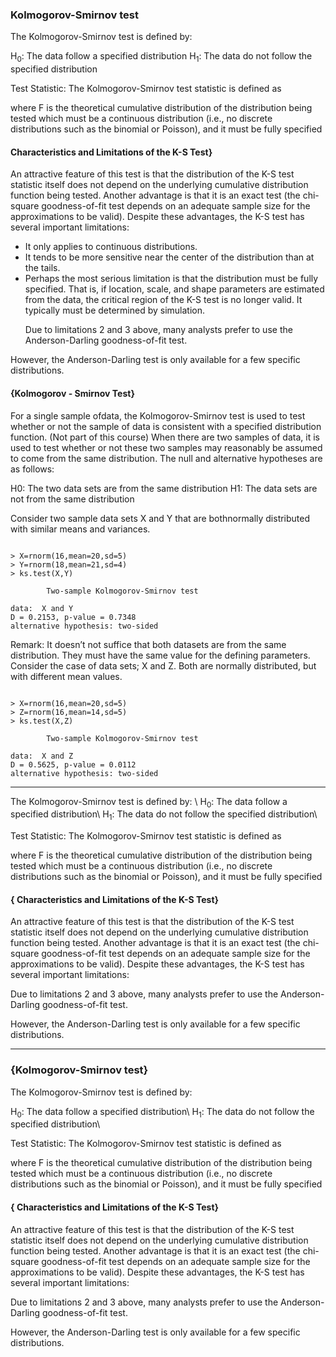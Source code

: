 
### Kolmogorov-Smirnov test
The Kolmogorov-Smirnov test is defined by:

H$_0$:     The data follow a specified distribution
H$_1$:     The data do not follow the specified distribution

Test Statistic:     The Kolmogorov-Smirnov test statistic is defined as

where F is the theoretical cumulative distribution of the distribution being tested which must be a continuous distribution (i.e., no discrete distributions such as the binomial or Poisson), and it must be fully specified

####  Characteristics and Limitations of the K-S Test}


An attractive feature of this test is that the distribution of the K-S test statistic itself does not depend on the underlying cumulative distribution function being tested. Another advantage is that it is an exact test (the chi-square goodness-of-fit test depends on an adequate sample size for the approximations to be valid). Despite these advantages, the K-S test has several important limitations:

* It only applies to continuous distributions.
* It tends to be more sensitive near the center of the distribution than at the tails.
*  Perhaps the most serious limitation is that the distribution must be fully specified. That is, if location, scale, and shape parameters are estimated from the data, the critical region of the K-S test is no longer valid. It typically must be determined by simulation.
<p>
Due to limitations 2 and 3 above, many analysts prefer to use the Anderson-Darling goodness-of-fit test.

However, the Anderson-Darling test is only available for a few specific distributions.

####  {Kolmogorov - Smirnov Test}

For a single sample ofdata, the Kolmogorov-Smirnov test is used to test whether or not the sample of data is consistent with a specified distribution function. (Not part of this course)
When there are two samples of data, it is used to test whether or not these two samples may reasonably be assumed to come from the same distribution.
The null and alternative hypotheses are as follows:

H0: The two data sets are from the same distribution
H1: The data sets are not from the same distribution

Consider two sample data sets X and Y that are bothnormally distributed with similar means and variances.

<pre><code>
> X=rnorm(16,mean=20,sd=5)
> Y=rnorm(18,mean=21,sd=4)
> ks.test(X,Y)

        Two-sample Kolmogorov-Smirnov test

data:  X and Y
D = 0.2153, p-value = 0.7348
alternative hypothesis: two-sided
</code></pre>
<p>
Remark: It doesn’t not suffice that both datasets are from the same distribution. They must have the same value for the defining parameters. Consider the case of data sets; X and Z. Both are normally distributed, but with different mean values.

<pre><code>
> X=rnorm(16,mean=20,sd=5)
> Z=rnorm(16,mean=14,sd=5)
> ks.test(X,Z)

        Two-sample Kolmogorov-Smirnov test

data:  X and Z
D = 0.5625, p-value = 0.0112
alternative hypothesis: two-sided
</code></pre>
<p>


--------------------------------------------------------------------------------------




\section{Kolmogorov-Smirnov test}
 The Kolmogorov-Smirnov test is defined by:
\\
H$_0$:     The data follow a specified distribution\\
H$_1$:     The data do not follow the specified distribution\\

Test Statistic:     The Kolmogorov-Smirnov test statistic is defined as

where F is the theoretical cumulative distribution of the distribution being tested which must be a continuous distribution (i.e., no discrete distributions such as the binomial or Poisson), and it must be fully specified

####  { Characteristics and Limitations of the K-S Test}


An attractive feature of this test is that the distribution of the K-S test statistic itself does not depend on the underlying cumulative distribution function being tested. Another advantage is that it is an exact test (the chi-square goodness-of-fit test depends on an adequate sample size for the approximations to be valid). Despite these advantages, the K-S test has several important limitations:
\begin{enumerate}
\item It only applies to continuous distributions.
\item It tends to be more sensitive near the center of the distribution than at the tails.
\item Perhaps the most serious limitation is that the distribution must be fully specified. That is, if location, scale, and shape parameters are estimated from the data, the critical region of the K-S test is no longer valid. It typically must be determined by simulation.
\end{enumerate}
Due to limitations 2 and 3 above, many analysts prefer to use the Anderson-Darling goodness-of-fit test.

However, the Anderson-Darling test is only available for a few specific distributions.


------------------------------------------------------------

### {Kolmogorov-Smirnov test}

The Kolmogorov-Smirnov test is defined by:

H$_0$:     The data follow a specified distribution\\
H$_1$:     The data do not follow the specified distribution\\

Test Statistic:     The Kolmogorov-Smirnov test statistic is defined as

where F is the theoretical cumulative distribution of the distribution being tested which must be a continuous distribution (i.e., no discrete distributions such as the binomial or Poisson), and it must be fully specified

####  { Characteristics and Limitations of the K-S Test}


An attractive feature of this test is that the distribution of the K-S test statistic itself does not depend on the underlying cumulative distribution function being tested. Another advantage is that it is an exact test (the chi-square goodness-of-fit test depends on an adequate sample size for the approximations to be valid). Despite these advantages, the K-S test has several important limitations:
\begin{enumerate}
\item It only applies to continuous distributions.
\item It tends to be more sensitive near the center of the distribution than at the tails.
\item Perhaps the most serious limitation is that the distribution must be fully specified. That is, if location, scale, and shape parameters are estimated from the data, the critical region of the K-S test is no longer valid. It typically must be determined by simulation.
\end{enumerate}
Due to limitations 2 and 3 above, many analysts prefer to use the Anderson-Darling goodness-of-fit test.

However, the Anderson-Darling test is only available for a few specific distributions.
